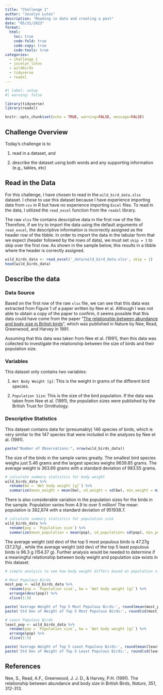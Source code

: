 ```yaml
---
title: "Challenge 1"
author: "Jocelyn Lutes"
description: "Reading in data and creating a post"
date: "05/31/2023"
format:
  html:
    toc: true
    code-fold: true
    code-copy: true
    code-tools: true
categories:
  - challenge_1
  - jocelyn_lutes
  - wildbirds
  - tidyverse
  - readxl
---
```


```r
#| label: setup
#| warning: false

library(tidyverse)
library(readxl)

knitr::opts_chunk$set(echo = TRUE, warning=FALSE, message=FALSE)
```

## Challenge Overview

Today's challenge is to

1)  read in a dataset, and

2)  describe the dataset using both words and any supporting information (e.g., tables, etc)

## Read in the Data

For this challenge, I have chosen to read in the `wild_bird_data.xlsx` dataset. I chose to use this dataset because I have experience importing data from `csv` in R but have no experience importing `Excel` files. To read in the data, I utilized the `read_excel` function from the `readxl` library. 

The raw `xlsx` file contains descriptive data in the first row of the file. Therefore, if we try to import the data using the default arguments of `read_excel`, the descriptive information is incorrectly assigned as the header row of the tibble. In order to import the data in the tabular form that we expect (header followed by the rows of data), we must set `skip = 1` to skip over the first row. As shown in the sample below, this results in a tibble where the header is correctly assigned.
```r
wild_birds_data <- read_excel('_data/wild_bird_data.xlsx', skip = 1)
head(wild_birds_data)
```

## Describe the data

### Data Source
Based on the first row of the raw `xlsx` file, we can see that this data was extracted from Figure 1 of a paper written by Nee et al. Although I was not able to obtain a copy of the paper to confirm, it seems possible that this data could have come from the paper "[The relationship between abundance and body size in British birds](https://www.nature.com/articles/351312a0)", which was published in Nature by Nee, Read, Greenwood, and Harvey in 1991. 

Assuming that this data was taken from Nee et al. (1991), then this data was collected to investigate the relationship between the size of birds and their population size.

### Variables

This dataset only contains two variables:  

1. `Wet Body Weight [g]`: This is the weight in grams of the different bird species.

2. `Population Size`: This is the size of the bird population. If the data was taken from Nee et al. (1991), the population sizes were published by the British Trust for Ornithology. 

### Descriptive Statistics

This dataset contains data for (presumably) 146 species of birds, which is very similar to the 147 species that were included in the analyses by Nee et al. (1991).

```r
paste("Number of Observations:", nrow(wild_birds_data))
```

The size of the birds in the sample varies greatly. The smallest bird species weighs just 5.46 grams and the largest species weighs 9639.85 grams. The average weight is 363.69 grams with a standard deviation of 983.55 grams.
```r
# calculate summary statistics for body weight
wild_birds_data %>%
  rename(bw = `Wet body weight [g]`) %>%
  summarize(mean_weight = mean(bw), sd_weight = sd(bw), min_weight = min(bw), max_weight = max(bw))
```

There is also considerable variation in the population sizes for the birds in the sample. Population varies from 4.9 to over 5 million! The mean population is 382,874 with a standard deviation of 951938.7.

```r
# calculate summary statistics for population size
wild_birds_data %>%
  rename(pop = `Population size`) %>%
  summarize(mean_population = mean(pop), sd_population= sd(pop), min_population = min(pop), max_population = max(pop))
```

The average weight (std dev) of the top 5 most populous birds is 47.27g (37.27g) , while the average weight (std dev) of the top 5 least populous birds is 96.3 g (154.37 g). Further analysis would be needed to determine if a meaningful relationship between body weight and population size exists in this dataset.

```r
# simple analysis to see how body weight differs based on population size

# Most Populous Birds
most_pop <- wild_birds_data %>%
  rename(pop = `Population size`, bw = `Wet body weight [g]`) %>%
  arrange(desc(pop)) %>% 
  slice(1:5)

paste('Average Weight of Top 5 Most Populous Birds:', round(mean(most_pop$bw), 2))
paste('Std Dev of Weight of Top 5 Most Populous Birds:', round(sd(most_pop$bw), 2))

# Least Populous Birds
least_pop <- wild_birds_data %>%
  rename(pop = `Population size`, bw = `Wet body weight [g]`) %>%
  arrange(pop) %>% 
  slice(1:5)

paste('Average Weight of Top 5 Least Populous Birds:', round(mean(least_pop$bw), 2))
paste('Std Dev of Weight of Top 5 Least Populous Birds:', round(sd(least_pop$bw), 2))
```

## References

Nee, S., Read, A.F., Greenwood, J. J. D., & Harvey, P.H. (1991). The relationship between abundance and body size in British Birds, *Nature*, 351, 312-313.
